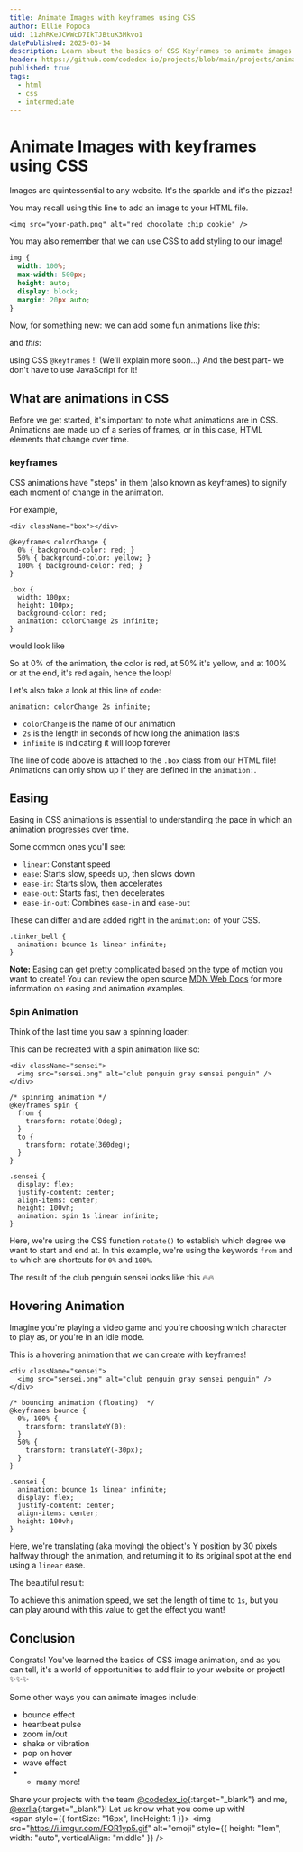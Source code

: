 ```yaml
---
title: Animate Images with keyframes using CSS
author: Ellie Popoca
uid: 11zhRKeJCWWcD7IkTJBtuK3Mkvo1
datePublished: 2025-03-14
description: Learn about the basics of CSS Keyframes to animate images with CSS
header: https://github.com/codedex-io/projects/blob/main/projects/animate-images-with-keyframes-using-css/header.gif?raw=true
published: true
tags:
  - html
  - css
  - intermediate
---
```


<BannerImage 
  link="https://raw.githubusercontent.com/codedex-io/projects/main/projects/animate-images-with-keyframes-using-css/header.gif" 
  description="Title Image" 
  uid={true} 
  cl="for-sidebar" 
/>

# Animate Images with keyframes using CSS

<AuthorAvatar
  author_name="Ellie Popoca"
  author_avatar="/images/projects/authors/ellie-popoca.jpg"
  username="ellie"
  uid={true}
/>

<BannerImage
  link="https://raw.githubusercontent.com/codedex-io/projects/main/projects/animate-images-with-keyframes-using-css/header.gif" 
  description="Title Image"
  uid={true}
/>

Images are quintessential to any website. It's the sparkle and it's the pizzaz! 

<RoundedImage link="https://i.imgur.com/AqxBcsJ.png" description="" />

You may recall using this line to add an image to your HTML file.

```
<img src="your-path.png" alt="red chocolate chip cookie" />
```

You may also remember that we can use CSS to add styling to our image! 

```css
img {
  width: 100%;
  max-width: 500px; 
  height: auto;
  display: block;
  margin: 20px auto; 
}
```

Now, for something new: we can add some fun animations like _this_:

<RoundedImage link="https://i.imgur.com/iqNCiye.gif" description="tedxcmu" />

and _this_: 

<RoundedImage link="https://i.imgur.com/oYGbPkH.gif" description="html review" />

using CSS `@keyframes` !! (We'll explain more soon...) And the best part- we don't have to use JavaScript for it! 

## What are animations in CSS

Before we get started, it's important to note what animations are in CSS. Animations are made up of a series of frames, or in this case, HTML elements that change over time. 

<RoundedImage link="https://i.imgur.com/oYGbPkH.gif" description="html review" />

### keyframes

CSS animations have "steps" in them (also known as keyframes) to signify each moment of change in the animation. 

For example, 

```
<div className="box"></div>
```
```
@keyframes colorChange {
  0% { background-color: red; }
  50% { background-color: yellow; }
  100% { background-color: red; }
}

.box {
  width: 100px;
  height: 100px;
  background-color: red;
  animation: colorChange 2s infinite;  
}
```

would look like 

<RoundedImage link="https://i.imgur.com/bBzHFra.gif" description="flashing yellow and red box" />

So at 0% of the animation, the color is red, at 50% it's yellow, and at 100% or at the end, it's red again, hence the loop! 

Let's also take a look at this line of code: 

```
animation: colorChange 2s infinite;  
```

- `colorChange` is the name of our animation 
- `2s` is the length in seconds of how long the animation lasts
- `infinite` is indicating it will loop forever

The line of code above is attached to the `.box` class from our HTML file! Animations can only show up if they are defined in the `animation:`. 

## Easing 
Easing in CSS animations is essential to understanding the pace in which an animation progresses over time. 

<RoundedImage link="https://i.imgur.com/9C7DeEg.gif" description="easing demo from mdn web docs" />

Some common ones you'll see: 

- `linear`: Constant speed
- `ease`: Starts slow, speeds up, then slows down
- `ease-in`: Starts slow, then accelerates
- `ease-out`: Starts fast, then decelerates
- `ease-in-out`: Combines `ease-in` and `ease-out`

These can differ and are added right in the `animation:` of your CSS. 

```
.tinker_bell {
  animation: bounce 1s linear infinite;
}
```

**Note:** Easing can get pretty complicated based on the type of motion you want to create! You can review the open source [MDN Web Docs](https://developer.mozilla.org/en-US/docs/Web/CSS/animation-timing-function) for more information on easing and animation examples. 


### Spin Animation

Think of the last time you saw a spinning loader: 

<RoundedImage link="https://i.imgur.com/lW1fWrY.gif" description="spinning loader" />

This can be recreated with a spin animation like so: 

```
<div className="sensei">
  <img src="sensei.png" alt="club penguin gray sensei penguin" />
</div>
```

```
/* spinning animation */
@keyframes spin {
  from {
    transform: rotate(0deg);
  }
  to {
    transform: rotate(360deg);
  }
}

.sensei {
  display: flex;
  justify-content: center; 
  align-items: center; 
  height: 100vh; 
  animation: spin 1s linear infinite;
}

```

Here, we're using the CSS function `rotate()` to establish which degree we want to start and end at. In this example, we're using the keywords `from` and `to` which are shortcuts for `0%` and `100%`. 

The result of the club penguin sensei looks like this 🔥🔥

<RoundedImage link="https://i.imgur.com/YVnPHFA.gif" description="spinning club penguin sensei" />

## Hovering Animation 

Imagine you're playing a video game and you're choosing which character to play as, or you're in an idle mode. 

<RoundedImage link="https://i.imgur.com/PVfHyBD.gif" description="game mode idle hovering player" />

This is a hovering animation that we can create with keyframes! 

```
<div className="sensei">
  <img src="sensei.png" alt="club penguin gray sensei penguin" />
</div>
```
```
/* bouncing animation (floating)  */
@keyframes bounce {
  0%, 100% {
    transform: translateY(0);
  }
  50% {
    transform: translateY(-30px);
  }
}

.sensei {
  animation: bounce 1s linear infinite;
  display: flex;
  justify-content: center; 
  align-items: center; 
  height: 100vh; 
}
```

Here, we're translating (aka moving) the object's Y position by 30 pixels halfway through the animation, and returning it to its original spot at the end using a `linear` ease. 

The beautiful result: 

<RoundedImage link="https://i.imgur.com/69VUqyO.gif" description="club penguin sensei hovering" />


To achieve this animation speed, we set the length of time to `1s`, but you can play around with this value to get the effect you want! 


## Conclusion

Congrats! You've learned the basics of CSS image animation, and as you can tell, it's a world of opportunities to add flair to your website or project! ✨✨✨

<RoundedImage link="https://i.imgur.com/7QS4kBF.gif" description="pokemon flying" />

Some other ways you can animate images include:

- bounce effect
- heartbeat pulse 
- zoom in/out
- shake or vibration
- pop on hover
- wave effect 
- + many more!

Share your projects with the team [@codedex_io](https://www.twitter.com/codedex_io){:target="_blank"} and me, [@exrlla](https://www.twitter.com/exrlla){:target="_blank"}! Let us know what you come up with!  
<span style={{ fontSize: "16px", lineHeight: 1 }}>
  <img
    src="https://i.imgur.com/FOR1yp5.gif"
    alt="emoji"
    style={{ height: "1em", width: "auto", verticalAlign: "middle" }}
  />
</span>
